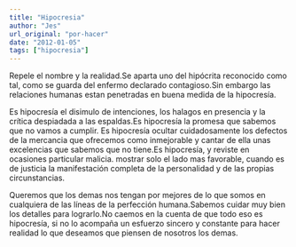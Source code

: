 ```yaml
---
title: "Hipocresia"
author: "Jes"
url_original: "por-hacer"
date: "2012-01-05"
tags: ["hipocresia"]
---
```


Repele el nombre y la realidad.Se aparta uno del hipócrita reconocido como tal,
como se guarda del enfermo declarado contagioso.Sin embargo las relaciones
humanas estan penetradas en buena medida de la hipocresía.

Es hipocresía el disimulo de intenciones, los halagos en presencia y la crítica
despiadada a las espaldas.Es hipocresía la promesa que sabemos que no vamos a
cumplir. Es hipocresía ocultar cuidadosamente los defectos de la mercancia que
ofrecemos como inmejorable y cantar de ella unas excelencias que sabemos que no
tiene.Es hipocresía, y reviste en ocasiones particular malicia. mostrar solo el
lado mas favorable, cuando es de justicia la manifestación completa de la
personalidad y de las propias circunstancias.

Queremos que los demas nos tengan por mejores de lo que somos en cualquiera de
las líneas de la perfección humana.Sabemos cuidar muy bien los detalles para
lograrlo.No caemos en la cuenta de que todo eso es hipocresía, si no lo acompaña
un esfuerzo sincero y constante para hacer realidad lo que deseamos que piensen
de nosotros los demas.